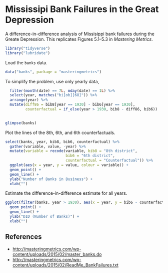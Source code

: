 # Mississipi Bank Failures in the Great Depression

A difference-in-difference analysis of Missisippi bank failures during the Greate Depression.
This replicates Figures 5.1--5.3 in *Mastering Metrics*.

```r
library("tidyverse")
library("lubridate")
```

Load the `banks` data.
```r
data("banks", package = "masteringmetrics")
```

To simplify the problem, use only yearly data, 
```r
  filter(month(date) == 7L, mday(date) == 1L) %>%
  select(year, matches("bi[ob][68]")) %>%
  arrange(year) %>%
  mutate(diff86 = bib8[year == 1930] - bib6[year == 1930],
         counterfactual = if_else(year > 1930, bib8 - diff86, bib6))
         
```

```r
glimpse(banks)
```

Plot the lines of the 8th, 6th, and 6th counterfactuals.
```r
select(banks, year, bib8, bib6, counterfactual) %>%
  gather(variable, value, -year) %>%
  mutate(variable = recode(variable, bib8 = "8th district", 
                           bib6 = "6th district",
                           counterfactual = "Counterfactual")) %>%
  ggplot(aes(x = year, y = value, colour = variable)) +
  geom_point() +
  geom_line() +
  ylab("Number of Banks in Business") +
  xlab("")
```

Estimate the difference-in-difference estimate for all years.
```r
ggplot(filter(banks, year > 1930), aes(x = year, y = bib6 - counterfactual)) +
  geom_point() +
  geom_line() +
  ylab("DID (Number of Banks)") +
  xlab("")
```

## References

- <http://masteringmetrics.com/wp-content/uploads/2015/02/master_banks.do>
- <http://masteringmetrics.com/wp-content/uploads/2015/02/ReadMe_BankFailures.txt>
